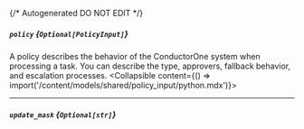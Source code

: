 {/* Autogenerated DO NOT EDIT  */}

##### `policy` *{`Optional[PolicyInput]`}*
A policy describes the behavior of the ConductorOne system when processing a task. You can describe the type, approvers, fallback behavior, and escalation processes.
<Collapsible content={() => import('/content/models/shared/policy_input/python.mdx')}>
</Collapsible>

---
##### `update_mask` *{`Optional[str]`}*

